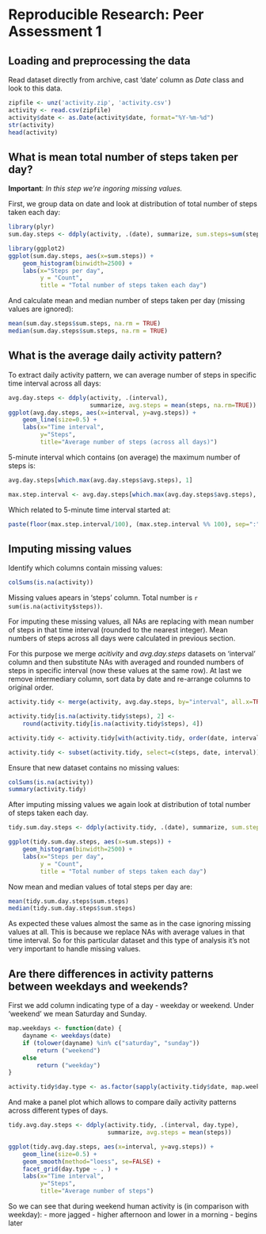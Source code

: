 # Reproducible Research: Peer Assessment 1


## Loading and preprocessing the data
Read dataset directly from archive, cast 'date' column as *Date* class and look to this data.
```r
zipfile <- unz('activity.zip', 'activity.csv')
activity <- read.csv(zipfile)
activity$date <- as.Date(activity$date, format="%Y-%m-%d")
str(activity)
head(activity)
```

## What is mean total number of steps taken per day?
**Important**: *In this step we're ingoring missing values.*

First, we group data on date and look at distribution of total number of steps taken each day:
```r
library(plyr)
sum.day.steps <- ddply(activity, .(date), summarize, sum.steps=sum(steps))

library(ggplot2)
ggplot(sum.day.steps, aes(x=sum.steps)) + 
    geom_histogram(binwidth=2500) +
    labs(x="Steps per day", 
         y = "Count", 
         title = "Total number of steps taken each day")
```

And calculate mean and median number of steps taken per day (missing values are
ignored):
```r
mean(sum.day.steps$sum.steps, na.rm = TRUE)
median(sum.day.steps$sum.steps, na.rm = TRUE)
```

## What is the average daily activity pattern?
To extract daily activity pattern, we can average number of steps in specific time interval across all days:
```r
avg.day.steps <- ddply(activity, .(interval), 
                       summarize, avg.steps = mean(steps, na.rm=TRUE))
ggplot(avg.day.steps, aes(x=interval, y=avg.steps)) + 
    geom_line(size=0.5) +
    labs(x="Time interval", 
         y="Steps", 
         title="Average number of steps (across all days)")
```

5-minute interval which contains (on average) the maximum number of steps is:
```r
avg.day.steps[which.max(avg.day.steps$avg.steps), 1]
```
```r
max.step.interval <- avg.day.steps[which.max(avg.day.steps$avg.steps), 1]

```

Which related to 5-minute time interval started at:
```r
paste(floor(max.step.interval/100), (max.step.interval %% 100), sep=":")
```

## Imputing missing values
Identify which columns contain missing values:
```r
colSums(is.na(activity))
```

Missing values apears in 'steps' column. Total number is `r sum(is.na(activity$steps))`.

For imputing these missing values, all NAs are replacing with mean number of steps in that time interval (rounded to the nearest integer). Mean numbers of steps across all days were calculated in previous section.

For this purpose we merge *acitivity* and *avg.day.steps*  datasets on 'interval' column and then substitute NAs with averaged and rounded numbers of steps in specific interval (now these values at the same row). At last we remove intermediary column, sort data by date and re-arrange columns to original order.
```r
activity.tidy <- merge(activity, avg.day.steps, by="interval", all.x=TRUE)

activity.tidy[is.na(activity.tidy$steps), 2] <- 
    round(activity.tidy[is.na(activity.tidy$steps), 4])

activity.tidy <- activity.tidy[with(activity.tidy, order(date, interval)), ]

activity.tidy <- subset(activity.tidy, select=c(steps, date, interval))
```

Ensure that new dataset contains no missing values:
```r
colSums(is.na(activity))
summary(activity.tidy)
```

After imputing missing values we again look at distribution of total number of steps taken each day.
```r
tidy.sum.day.steps <- ddply(activity.tidy, .(date), summarize, sum.steps=sum(steps))

ggplot(tidy.sum.day.steps, aes(x=sum.steps)) +
    geom_histogram(binwidth=2500) +
    labs(x="Steps per day", 
         y = "Count", 
         title = "Total number of steps taken each day")
```

Now mean and median values of total steps per day are:
```r
mean(tidy.sum.day.steps$sum.steps)
median(tidy.sum.day.steps$sum.steps)
```

As expected these values almost the same as in the case ignoring missing values at all. This is because we replace NAs with average values in that time interval. So for this particular dataset and this type of analysis it's not very important to handle missing values.

## Are there differences in activity patterns between weekdays and weekends?

First we add column indicating type of a day - weekday or weekend. Under 'weekend' we mean Saturday and Sunday. 
```r
map.weekdays <- function(date) {
    dayname <- weekdays(date)
    if (tolower(dayname) %in% c("saturday", "sunday"))
        return ("weekend")
    else
        return ("weekday")
}

activity.tidy$day.type <- as.factor(sapply(activity.tidy$date, map.weekdays))
```

And make a panel plot which allows to compare daily activity patterns across different types of days.
```r
tidy.avg.day.steps <- ddply(activity.tidy, .(interval, day.type), 
                            summarize, avg.steps = mean(steps))

ggplot(tidy.avg.day.steps, aes(x=interval, y=avg.steps)) + 
    geom_line(size=0.5) +
    geom_smooth(method="loess", se=FALSE) +
    facet_grid(day.type ~ . ) +
    labs(x="Time interval", 
         y="Steps", 
         title="Average number of steps")
```

So we can see that during weekend human activity is (in comparison with weekday):
- more jagged
- higher afternoon and lower in a morning
- begins later